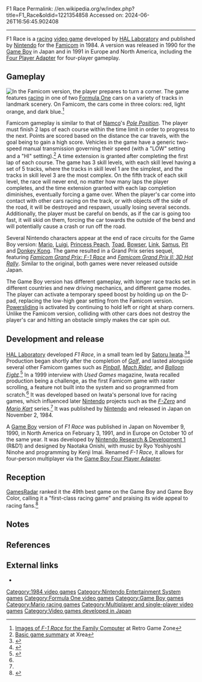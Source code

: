 F1 Race
Permalink: //en.wikipedia.org/w/index.php?title=F1_Race&oldid=1221354858
Accessed on: 2024-06-26T16:56:45.902408



------
F1 Race
{{Short description|1984 video game}}
{{about|the video game|F1 racing in general|Formula One racing}}
{{Infobox video game
| title = F1 Race
| image = F-1 Race Cover.jpg
| caption = Famicom box art
| developer = [[HAL Laboratory]]
| publisher = [[Nintendo]]
| designer = [[Satoru Iwata]]
| composer = Hideki Kanazashi
| released = '''Famicom'''{{vgrelease|JP|November 2, 1984}}'''Game Boy'''{{vgrelease|JP|November 9, 1990|NA|February 3, 1991|EU|October 10, 1991}}
| genre = [[Racing video game|Racing]]
| modes = [[Single-player video game|Single-player]], [[Multiplayer video game|multiplayer]]
| platforms = [[Famicom]], [[Game Boy]]
| producer = [[Masayuki Uemura]]
| programmer = Satoru Iwata<br>Yasunari Soejima
}}
{{nihongo foot|'''''F1 Race'''''|F1レース|F1 Rēsu|lead=yes|group=lower-alpha}} is a [[racing video game|racing]] [[video game]] developed by [[HAL Laboratory]] and published by [[Nintendo]] for the [[Nintendo Entertainment System|Famicom]] in 1984. A version was released in 1990 for the [[Game Boy]] in Japan and in 1991 in Europe and North America, including the [[Game Link Cable#First generation|Four Player Adapter]] for four-player gameplay.

==Gameplay==
[[File:F1_Race_game_screenshot.png|thumb|left|In the Famicom version, the player prepares to turn a corner.]]
The game features [[auto racing|racing]] in one of two [[Formula One]] cars on a variety of tracks in landmark scenery. On Famicom, the cars come in three colors: red, light orange, and dark blue.<ref>[http://www.retrogamezone.co.uk/f1race.htm Images of ''F-1 Race'' for the Family Computer] {{Webarchive|url=https://web.archive.org/web/20161221000054/https://retrogamezone.co.uk/f1race.htm |date=2016-12-21}} at Retro Game Zone</ref>

Famicom gameplay is similar to that of [[Namco]]'s ''[[Pole Position (video game)|Pole Position]]''. The player must finish 2 laps of each course within the time limit in order to progress to the next. Points are scored based on the distance the car travels, with the goal being to gain a high score. Vehicles in the game have a generic two-speed manual transmission governing their speed (with a "LOW" setting and a "HI" setting).<ref name="xrea">[http://famicon.s348.xrea.com/entries/19841102_f1race/ Basic game summary] {{Webarchive|url=https://web.archive.org/web/20170806021919/http://famicon.s348.xrea.com/entries/19841102_f1race/ |date=2017-08-06}} at Xrea</ref> A time extension is granted after completing the first lap of each course. The game has 3 skill levels, with each skill level having a set of 5 tracks, where the tracks in skill level 1 are the simplest, and the tracks in skill level 3 are the most complex. On the fifth track of each skill level, the race will never end, no matter how many laps the player completes, and the time extension granted with each lap completion diminishes, eventually forcing a game over. When the player's car come into contact with other cars racing on the track, or with objects off the side of the road, it will be destroyed and respawn, usually losing several seconds. Additionally, the player must be careful on bends, as if the car is going too fast, it will skid on them, forcing the car towards the outside of the bend and will potentially cause a crash or run off the road.

Several Nintendo characters appear at the end of race circuits for the Game Boy version: [[Mario]], [[Luigi]], [[Princess Peach]], [[Toad (Nintendo)|Toad]], [[Bowser (character)|Bowser]], [[Link (The Legend of Zelda)|Link]], [[Samus Aran|Samus]], [[Pit (Kid Icarus)|Pit]] and [[Donkey Kong (character)|Donkey Kong]]. The game resulted in a Grand Prix series sequel, featuring ''[[Famicom Grand Prix#Famicom Grand Prix: F1 Race|Famicom Grand Prix: F-1 Race]]'' and ''[[Famicom Grand Prix#Famicom Grand Prix II: 3D Hot Rally|Famicom Grand Prix II: 3D Hot Rally]]''. Similar to the original, both games were never released outside Japan.

The Game Boy version has different gameplay, with longer race tracks set in different countries and new driving mechanics, and different game modes. The player can activate a temporary speed boost by holding up on the D-pad, replacing the low-high gear setting from the Famicom version. [[Powersliding]] is activated by continuing to hold left or right at sharp corners. Unlike the Famicom version, colliding with other cars does not destroy the player's car and hitting an obstacle simply makes the car spin out.

==Development and release==
[[HAL Laboratory]] developed ''F1 Race'', in a small team led by [[Satoru Iwata]].<ref>{{cite web |title=『スーパーマリオ』が完成しても |url=https://www.nintendo.co.jp/wii/interview/smnj/vol2/index6.html |website=[[Nintendo]] |access-date=11 December 2019 |archive-url=https://web.archive.org/web/20190331154328/https://www.nintendo.co.jp/wii/interview/smnj/vol2/index6.html |archive-date=31 March 2019 |date=2009 |url-status=live}}</ref><ref name="Shmuplations">{{cite web |title=Satoru Iwata - 1999 Developer Interview |url=http://shmuplations.com/iwata/ |website=Shmuplations |access-date=11 December 2019 |archive-url=https://web.archive.org/web/20190914133304/http://shmuplations.com/iwata/ |archive-date=14 September 2019 |url-status=live}}</ref> Production began shortly after the completion of ''[[Golf (1984 video game)|Golf]]'', and lasted alongside several other Famicom games such as ''[[Pinball (1984 video game)|Pinball]]'', ''[[Mach Rider]]'', and ''[[Balloon Fight]]''.<ref name="Iwata Asks">{{cite web |title=Iwata Asks - Mario Kart Wii - It Started With A Guy In Overalls |url=http://iwataasks.nintendo.com/interviews/#/wii/mariokart/0/0 |website=[[Nintendo]] |access-date=11 December 2019 |archive-url=https://web.archive.org/web/20191130152303/http://iwataasks.nintendo.com/interviews/#/wii/mariokart/0/0 |archive-date=30 November 2019 |date=2015 |url-status=live}}</ref> In a 1999 interview with ''Used Games'' magazine, Iwata recalled production being a challenge, as the first Famicom game with raster scrolling, a feature not built into the system and so programmed from scratch.<ref name="Shmuplations"/> It was developed based on Iwata's personal love for racing games, which influenced later [[Nintendo]] projects such as the ''[[F-Zero]]'' and ''[[Mario Kart]]'' series.<ref name="Iwata Asks"/> It was published by [[Nintendo]] and released in Japan on November 2, 1984.

A [[Game Boy]] version of ''F1 Race'' was published in Japan on November 9, 1990, in North America on February 3, 1991, and in Europe on October 10 of the same year. It was developed by [[Nintendo Research & Development 1]] (R&D1) and designed by Naotaka Onishi, with music by Ryo Yoshiyoshi Ninohe and programming by Kenji Imai. Renamed ''F-1 Race'', it allows for four-person multiplayer via the [[Game Link Cable|Game Boy Four Player Adapter]].

==Reception==
{{Video game reviews
| Allgame = {{rating|2.5|5}}<ref name="Allgame">{{cite web |last1=Cook |first1=Brad |title=F-1 Race - Review |url=http://www.allgame.com/game.php?id=11860&tab=review |website=[[Allgame]] |access-date=10 December 2019 |archive-url=https://web.archive.org/web/20141114213415/http://www.allgame.com/game.php?id=11860&tab=review |archive-date=14 November 2014 |date=1998 |url-status=live}}</ref>
| rev1 = ''Consoles Plus''
| rev1Score = 95/100<ref name="Consoles Plus">{{cite magazine |author=Kai Kai |title=F-1 Race Review |url=https://download.abandonware.org/magazines/Consoles%20Plus/consoleplus_numero001/Consoles%20+%20001%20-%20Page%20139%20(septembre%201991).jpg |access-date=10 December 2019 |magazine=Consoles Plus |issue=1 |date=September 1990 |archive-url=https://web.archive.org/web/20191210022451/http://download.abandonware.org/magazines/Consoles%20Plus/consoleplus_numero001/Consoles%20+%20001%20-%20Page%20139%20%28septembre%201991%29.jpg |archive-date=10 December 2019 |language=fr |url-status=live}}</ref>
}}
[[GamesRadar]] ranked it the 49th best game on the Game Boy and Game Boy Color, calling it a "first-class racing game" and praising its wide appeal to racing fans.<ref>{{cite web |title=Best Game Boy games of all time |url=http://www.gamesradar.com/best-game-boy-games-all-time/ |work=[[GamesRadar]] |date=2012-04-16 |access-date=2013-12-05 |archive-date=2018-07-10 |archive-url=https://web.archive.org/web/20180710225248/https://www.gamesradar.com/best-game-boy-games-all-time/ |url-status=live}}</ref>

==Notes==
{{notelist}}

==References==
{{reflist}}

==External links==
* {{moby game|id=/f-1-race}}

{{Formula One games}}
{{Mario racing games}}
{{Portal bar|Video games|1980s}}

[[Category:1984 video games]]
[[Category:Nintendo Entertainment System games]]
[[Category:Formula One video games]]
[[Category:Game Boy games]]
[[Category:Mario racing games]]
[[Category:Multiplayer and single-player video games]]
[[Category:Video games developed in Japan]]